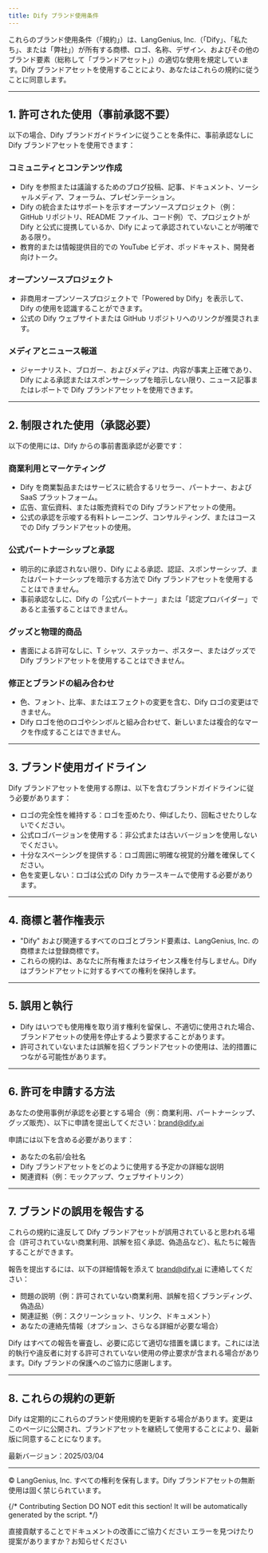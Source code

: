 ```yaml
---
title: Dify ブランド使用条件
---
```


これらのブランド使用条件（「規約」）は、LangGenius, Inc.（「Dify」、「私たち」、または「弊社」）が所有する商標、ロゴ、名称、デザイン、およびその他のブランド要素（総称して「ブランドアセット」）の適切な使用を規定しています。Dify ブランドアセットを使用することにより、あなたはこれらの規約に従うことに同意します。

---
## 1. 許可された使用（事前承認不要）

以下の場合、Dify ブランドガイドラインに従うことを条件に、事前承認なしに Dify ブランドアセットを使用できます：

### コミュニティとコンテンツ作成

- Dify を参照または議論するためのブログ投稿、記事、ドキュメント、ソーシャルメディア、フォーラム、プレゼンテーション。
- Dify の統合またはサポートを示すオープンソースプロジェクト（例：GitHub リポジトリ、README ファイル、コード例）で、プロジェクトが Dify と公式に提携しているか、Dify によって承認されていないことが明確である限り。
- 教育的または情報提供目的での YouTube ビデオ、ポッドキャスト、開発者向けトーク。

### オープンソースプロジェクト

- 非商用オープンソースプロジェクトで「Powered by Dify」を表示して、Dify の使用を認識することができます。
- 公式の Dify ウェブサイトまたは GitHub リポジトリへのリンクが推奨されます。

### メディアとニュース報道
- ジャーナリスト、ブロガー、およびメディアは、内容が事実上正確であり、Dify による承認またはスポンサーシップを暗示しない限り、ニュース記事またはレポートで Dify ブランドアセットを使用できます。

---

## 2. 制限された使用（承認必要）

以下の使用には、Dify からの事前書面承認が必要です：

### 商業利用とマーケティング

- Dify を商業製品またはサービスに統合するリセラー、パートナー、および SaaS プラットフォーム。
- 広告、宣伝資料、または販売資料での Dify ブランドアセットの使用。
- 公式の承認を示唆する有料トレーニング、コンサルティング、またはコースでの Dify ブランドアセットの使用。

### 公式パートナーシップと承認

- 明示的に承認されない限り、Dify による承認、認証、スポンサーシップ、またはパートナーシップを暗示する方法で Dify ブランドアセットを使用することはできません。
- 事前承認なしに、Dify の「公式パートナー」または「認定プロバイダー」であると主張することはできません。

### グッズと物理的商品

- 書面による許可なしに、T シャツ、ステッカー、ポスター、またはグッズで Dify ブランドアセットを使用することはできません。

### 修正とブランドの組み合わせ

- 色、フォント、比率、またはエフェクトの変更を含む、Dify ロゴの変更はできません。
- Dify ロゴを他のロゴやシンボルと組み合わせて、新しいまたは複合的なマークを作成することはできません。

---

## 3. ブランド使用ガイドライン

Dify ブランドアセットを使用する際は、以下を含むブランドガイドラインに従う必要があります：

- ロゴの完全性を維持する：ロゴを歪めたり、伸ばしたり、回転させたりしないでください。
- 公式ロゴバージョンを使用する：非公式または古いバージョンを使用しないでください。
- 十分なスペーシングを提供する：ロゴ周囲に明確な視覚的分離を確保してください。
- 色を変更しない：ロゴは公式の Dify カラースキームで使用する必要があります。

---

## 4. 商標と著作権表示

- "Dify" および関連するすべてのロゴとブランド要素は、LangGenius, Inc. の商標または登録商標です。
- これらの規約は、あなたに所有権またはライセンス権を付与しません。Dify はブランドアセットに対するすべての権利を保持します。

---

## 5. 誤用と執行

- Dify はいつでも使用権を取り消す権利を留保し、不適切に使用された場合、ブランドアセットの使用を停止するよう要求することがあります。
- 許可されていないまたは誤解を招くブランドアセットの使用は、法的措置につながる可能性があります。

---

## 6. 許可を申請する方法

あなたの使用事例が承認を必要とする場合（例：商業利用、パートナーシップ、グッズ販売）、以下に申請を提出してください：[brand@dify.ai](mailto:brand@dify.ai)

申請には以下を含める必要があります：

- あなたの名前/会社名
- Dify ブランドアセットをどのように使用する予定かの詳細な説明
- 関連資料（例：モックアップ、ウェブサイトリンク）

---
## 7. ブランドの誤用を報告する

これらの規約に違反して Dify ブランドアセットが誤用されていると思われる場合（許可されていない商業利用、誤解を招く承認、偽造品など）、私たちに報告することができます。

報告を提出するには、以下の詳細情報を添えて [brand@dify.ai](mailto:brand@dify.ai) に連絡してください：

- 問題の説明（例：許可されていない商業利用、誤解を招くブランディング、偽造品）
- 関連証拠（例：スクリーンショット、リンク、ドキュメント）
- あなたの連絡先情報（オプション、さらなる詳細が必要な場合）

Dify はすべての報告を審査し、必要に応じて適切な措置を講じます。これには法的執行や違反者に対する許可されていない使用の停止要求が含まれる場合があります。Dify ブランドの保護へのご協力に感謝します。

---
## 8. これらの規約の更新

Dify は定期的にこれらのブランド使用規約を更新する場合があります。変更はこのページに公開され、ブランドアセットを継続して使用することにより、最新版に同意することになります。

最新バージョン：2025/03/04

---
© LangGenius, Inc. すべての権利を保有します。Dify ブランドアセットの無断使用は固く禁じられています。

{/*
Contributing Section
DO NOT edit this section!
It will be automatically generated by the script.
*/}

<CardGroup cols="2">
    <Card
        title="このページを編集する"
        icon="pen-to-square"
        href="https://github.com/langgenius/dify-docs-mintlify/edit/main/ja-jp/resources/about-dify/dify-brand-usage-terms.mdx"
    >
        直接貢献することでドキュメントの改善にご協力ください
    </Card>
    <Card
        title="問題を報告する"
        icon="github"
        href="https://github.com/langgenius/dify-docs-mintlify/issues/new?title=ドキュメントの問題%3A%20brand-usage-te&body=%23%23%20問題の説明%0A%3C%21--%20発見した問題について簡単に説明してください%20--%3E%0A%0A%23%23%20ページリンク%0Ahttps%3A%2F%2Fgithub.com%2Flanggenius%2Fdify-docs-mintlify%2Fblob%2Fmain%2Fja-jp/resources/about-dify%2Fdify-brand-usage-terms.mdx%0A%0A%23%23%20提案される変更%0A%3C%21--%20特定の変更案がある場合は、ここで説明してください%20--%3E%0A%0A%3C%21--%20ドキュメントの品質向上にご協力いただきありがとうございます！%20--%3E"
    >
        エラーを見つけたり提案がありますか？お知らせください
    </Card>
</CardGroup>
